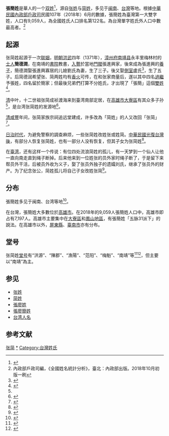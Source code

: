 {{Infobox Hokkien name
| title      = 張簡
| hanji      = 張簡
| poj        = Tiuⁿ-Kán
| hanlo      = 
| tl         = Tiunn-Kán
| bp         = 
| hokkienipa = 
| context    = 
| image      = 
| image_size = 
| caption    = 
}}
'''張簡姓'''是華人的一个[[双姓|双姓]]<ref>{{cite web |url=http://www.nccu.edu.tw/news/detail.php?news_id=557 |title=物理學家跨界歷史 錢致榕研究台灣雙姓家族 |publisher=國立政治大學 |date=2008-08-23 |accessdate=2009年7月9日 |deadurl=yes |archiveurl=https://web.archive.org/web/20091223192427/http://www.nccu.edu.tw/news/detail.php?news_id=557 |archivedate=2009年12月23日 }}</ref>，源自[[张姓|张姓]]与[[简姓|简姓]]，多见于[[闽南|闽南]]、[[台灣|台灣]]等地。根據[[中華民國|中華民國]][[內政部戶政司|內政部戶政司]]民國107年（2018年）6月的數據，張簡姓為臺灣第一大雙字姓，人口有9,059人，為全國姓氏人口排名第122名。為台灣單字姓氏外人口中數最高者。<ref>內政部戶政司編，《全國姓名統計分析》，臺北：內政部出版。2018年10月初版一刷</ref>

== 起源 ==
张简姓起源于一次[[联姻|联姻]]，[[明朝|明朝]][[洪武|洪武]]四年（1371年），[[漳州府|漳州府]][[南靖县|南靖县]]永丰里梅林村的[[士人|士人]]'''簡德潤'''，在南靖的[[書院|書院]]教書，[[入贅|入贅]]於當地[[門閥|門閥]]張進興家，後來成為張進興的[[養子|養子]]，簡德潤娶張進興寡居的儿媳劉氏為妻，生了三子。後又娶[[側室|側室]]盧氏<ref>{{Cite web |url=http://familyliao.myweb.hinet.net/index.html |title=張簡源流故事 |access-date=2012-08-07 |archive-url=https://web.archive.org/web/20130122004445/http://familyliao.myweb.hinet.net/index.html |archive-date=2013-01-22 |dead-url=yes }}</ref>，生了五子。后简德润希望张、简两姓均有[[香火|香火]]可传，在和张家商量后，遂以其中四名[[過繼|過繼]]予張姓，四名留於簡家；但最後兄弟們打算不分姓氏，才出現了「張簡」這個[[雙姓|雙姓]]<ref>{{cite web |url=http://210.38.160.81/kejia/difang/html/?389.html |title=族谱资料与客家文化研究 |publisher=嘉应学院客家研究院 |date=2008年6月21日 |accessdate=2009年7月5日 |deadurl=yes |archiveurl=https://web.archive.org/web/20160304080219/http://210.38.160.81/kejia/difang/html/?389.html |archivedate=2016年3月4日 }}</ref>。

[[清|清]]中叶，十二世祖张简成祯渡海来到臺湾南部定居，在[[高雄市|高雄市]][[大寮區|大寮區]]有其众多子孙<ref name="cha"/>，是台湾张简姓的发源地<ref>{{cite journal|author=侯俊榮|title=〈大寮地區張簡宗族之研究〉|journal=國立臺南大學台灣文化研究所碩士論文|publisher=[[國立臺南大學|國立臺南大學]]|location=[[臺南市|臺南市]]|year=2006|language=zh-tw|accessdate=2011-07-14}}</ref>。

[[清|清]][[咸豐|咸豐]]年间，张简家族宗祠追远堂建成，许多改為「简姓」的人又改回「张简」<ref>{{Cite web |url=http://www.zzn.ks.edu.tw/dalouw/wd-1.htm |title=臺灣張簡氏的由來與傳說 |access-date=2012-08-07 |archive-date=2013-09-15 |archive-url=https://web.archive.org/web/20130915211339/http://www.zzn.ks.edu.tw/dalouw/wd-1.htm |dead-url=yes }}</ref>。

[[台灣日治時期|日治时代]]，为避免警察的調查麻烦，一些张简姓改姓张或姓简。[[臺灣戰後時期|中華民國光復台灣後]]，有部分人恢复张简姓，也有一部分人没有恢复，但其子女为张简姓<ref name="cha">{{cite web |url=http://xing.911cha.com/OTJv.html |title=百家姓：张简姓 |publisher=911查 |date= |accessdate=2009年7月5日 |archive-date=2018年11月16日 |archive-url=https://web.archive.org/web/20181116043226/http://xing.911cha.com/OTJv.html |dead-url=no }}</ref>。

在[[臺湾|臺湾]]，还有这样一个传说：有位四处流浪简姓的孤儿，有一天梦到一个仙人让他一直向南走直到绳子断掉。后来他来到一位姓张的员外家时绳子断了，于是留下来帮员外干活，后被员外收为义子，娶了张员外独子的遗孀刘氏，继承了张员外的财产。为了纪念张公，简姓孤儿将自己子女改姓张简<ref>{{cite web |url=http://k.zmp.ks.edu.tw/~lzz/firstname/origin.html |title=張簡姓的由來 |publisher=高雄縣大寮鄉昭明國小 |date= |accessdate=2009年7月6日 |archive-date=2020年2月21日 |archive-url=https://web.archive.org/web/20200221154723/http://k.zmp.ks.edu.tw/~lzz/firstname/origin.html |dead-url=yes }}</ref>。

== 分布 ==
張簡姓多见于闽南、台湾等地<ref>{{cite web |url=http://www.town-all.org.tw/viewweb/stu079/changgin/place.htm |title=台灣張簡氏人口之祖籍與地域分佈 |publisher=小神腦童窩網 |date= |accessdate=2009年7月5日 |deadurl=yes |archiveurl=https://archive.is/20120917212726/http://www.town-all.org.tw/viewweb/stu079/changgin/place.htm |archivedate=2012年9月17日 }}</ref>。

在台灣，張簡姓大多數位於[[高雄市|高雄市]]。在2018年的9,059人張簡姓人口中，高雄市即占有7,197人。高雄市主要集中在[[大寮區|大寮區]]和[[鳳山郡|鳳山地區]]，有張簡姓「五脉31派下」的說法。在高雄市以外，[[屏東縣|屏東縣]]、[[臺南市|臺南市]]亦有分布。

== 堂号 ==
张简姓[[堂号|堂号]]有“洪源”、“陳郡”、“漁陽”、“范阳”、“梅魁”、“南靖”等<ref>{{cite web |url=http://www.zhangxingshizu.com/showart.asp?id=110 |title=张廖简联宗在台湾 |publisher=中华张姓网 |date=2007年11月3日 |accessdate=2009年7月5日 |archive-date=2019年6月11日 |archive-url=https://web.archive.org/web/20190611210901/http://www.zhangxingshizu.com/showart.asp?id=110 |dead-url=yes }}</ref><ref>{{cite web |url=http://www.mingzong.com/news.php?id=2769 |title=台湾张廖简世族：一张三系，殊途同归 |publisher=明宗网 |date=2009年5月17日 |accessdate=2009年7月5日 |deadurl=yes |archiveurl=https://archive.is/20140206145806/http://www.mingzong.com/news.php?id=2769 |archivedate=2014年2月6日 }}</ref>，但主要以“南靖”為主。

== 参见 ==
*[[张姓|张姓]]
*[[简姓|简姓]]
*[[張廖姓|張廖姓]]
*[[張廖簡姓|張廖簡姓]]
*[[台湾人名|台湾人名]]

== 参考文献 ==
{{reflist|2}}

[[Category:雙姓合一|张简]]
[[Category:张简姓|*]]
[[Category:台灣姓氏|Category:台灣姓氏]]